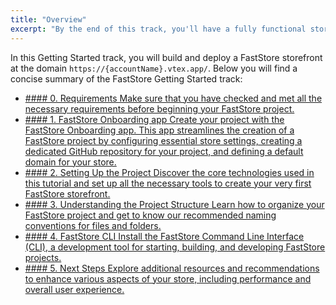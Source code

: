 ```yaml
---
title: "Overview"
excerpt: "By the end of this track, you'll have a fully functional store using FastStore, seamlessly integrated with VTEX native solutions like Headless CMS."
---
```


In this Getting Started track, you will build and deploy a FastStore storefront at the domain `https://{accountName}.vtex.app/`. Below you will find a concise summary of the FastStore Getting Started track:

<ul class="nx-card-list">
  <li class="nx-card">
    <a href="/docs/getting-started-requirements">
      #### 0. Requirements
     Make sure that you have checked and met all the necessary requirements before beginning your FastStore project.
    </a>
  </li>
  <li class="nx-card">
    <a href="/docs/getting-started/1-faststore-onboarding/overview">
      #### 1. FastStore Onboarding app
      Create your project with the FastStore Onboarding app. This app streamlines the creation of a FastStore project by configuring essential store settings, creating a dedicated GitHub repository for your project, and defining a default domain for your store.
    </a>
  </li>

  <li class="nx-card">
    <a href="/docs/getting-started/2-setting-up-the-project">
      #### 2. Setting Up the Project
      Discover the core technologies used in this tutorial and set up all the necessary tools to create your very first FastStore storefront.
    </a>
  </li>

  <li class="nx-card">
    <a href="/docs/getting-started/3-project-structure">
      #### 3. Understanding the Project Structure
      Learn how to organize your FastStore project and get to know our recommended naming conventions for files and folders.
    </a>
  </li>

  <li class="nx-card">
    <a href="/docs/getting-started/4-faststore-cli">
      #### 4. FastStore CLI
      Install the FastStore Command Line Interface (CLI), a development tool for starting, building, and developing FastStore projects.
    </a>
  </li>

  <li class="nx-card">
    <a href="/docs/getting-started/5-next-steps">
      #### 5. Next Steps
      Explore additional resources and recommendations to enhance various aspects of your store, including performance and overall user experience.
    </a>
  </li>
</ul>

